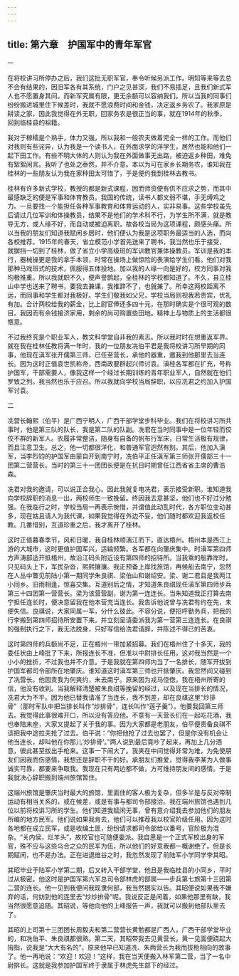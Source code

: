 ```yaml
---
---
---
```

title: 第六章　护国军中的青年军官
---





一


在将校讲习所停办之后，我们这批无职军官，奉令听候另派工作。明知等来等去总不会有结果的，因旧军各有其系统，门户之见甚深，我们不易插足，且我们新式军人也不愿置身其间。而新军究属有限，更无余额可以容纳我们。所以当我的同事们纷纷搬进城里住下候差时，我就不愿浪费时间和金钱，决定返乡务农了。我家原是耕读之家，因此我觉得在外无职，回家务农是很正当的事，就在1914年的秋季，回到临桂县的祖籍。

我对于稼穑是个熟手，体力又强，所以我和一般农夫做着完全一样的工作。而他们对我则有些诧异，认为我是一个读书人，在外面求学的洋学生，居然也能和他们一起下田工作。有些不明大体的人则认为我在外面做事无出路，被迫返乡种田，难免有絮絮闲言。我听了也处之泰然，并不介意。本以为可在家乡长期务农，谁知我在桂林的一些朋友认为我在家种田太可惜了，于是便约我到桂林去教书。

桂林有许多新式学校，教授的都是新式课程，因而师资便有供不应求之势，而其中最感缺乏的便是军事和体育教员。我国的传统，读书人都文弱不堪，手无缚鸡之力。一旦要找一个能担任各种军事教育和体育运动的人，实非易事。这些学校虽先后请过几位军训和体操教员，结果不是他们的学术科不行，为学生所不满，就是教导无方，或人缘不好，而自动或被迫离职，故各校当局为这项课程，颇感头痛。所以当我的朋友们知道我赋闲乡居时，他们便认为我是这项职务最适当的人选，而向各校推荐。1915年的春天，省立模范小学首先送来了聘书，我当然也乐于接受，就摒挡一切到了桂林，做了省立小学高级班的军训教官兼体操教员。军训是我的本行，器械操更是我的拿手本领，时常在操场上做惊险的表演给学生们看。他们对我那种马戏班式的技术，佩服得五体投地。加以我的人缘一向是好的，校方同事对我均极推重。所以我就职不久，便声誉鹊起，全桂林的学校都知道了。不久，县立桂山中学也送来了聘书，要我去兼课，我推辞不了，也就兼了。所幸这两校距离不远，而同事和学生都对我极好。学生们敬我如父兄，学校当局则视我若贵宾，优礼有加。合计两校给我的薪金，比上尉官俸还多四十元，在那时确实是个很可观的数目。我因而有余钱接济家用，剩余的尚可购置些田地。精神上与物质上的生活都很惬意。

不过我终究是个职业军人，教文科学堂自非我的素志。所以我时时在想重返军界。就在我在桂林任教将满一年时，我的一位朋友冼伯平君是我将校讲习所早期的同事，他现在滇军张开儒第三师，已任至营长，承他的器重，邀我到他那里去当连长。因为这时正值袁世凯称帝，西南政要群起兴师讨袁。滇桂各军都在扩充，号称护国军，干部需要人，像我这样一个经过长期训练的青年职业军人，自然就在他们罗致之列。我当然也乐于应召。所以我就向学校当局辞职，以应冼君之约加入护国军讨袁。





二


冼营长翰熙（伯平）是广西宁明人，广西干部学堂步科毕业。我们在将校讲习所共事时，他是第三队的队长，我是第二队的队副。冼君在当时同事中是一位年轻而佼佼不群的新军人。衣履非常整洁，随身有自备的帆布行军床，日常生活极有规律，而且注意卫生。总之，他一切都很洋化，和普通军官迥然有别。其后，他加入滇军，当李烈钧的护国军由蒙自开到南宁时，冼伯平正任滇军第三师张开儒部三十一团第二营营长。当时的第三十一团团长便是在抗日时期曾任江西省省主席的曹浩森。

冼君对我的邀请，可以说正合我心。因此我就复电冼君，表示接受新职。谁知道我向学校辞职的消息一出，两校师生一致挽留。终因我去意甚坚，他们也不好过分勉强。在我临行之时，学校当局一再表示惋惜，并谓值此动乱时代，各方职位变动甚多，现在姑且请人为我代课，如果我觉得在外边不妥，他们随时都欢迎我返校任教。几番惜别，互道珍重之后，我才离开了桂林。

这时正值暮春季节，风和日暖，我自桂林顺漓江而下，直达梧州。梧州本是西江上游的大城市，这时更值护国军兴，运输频繁。各军都在向肇庆集中。时滇军第四师方声涛部适开抵梧州，故沿江码头附近设有第四师的招待所。当我乘的船靠岸时，只见码头上下，军民杂沓，熙熙攘攘。我正预备上岸找旅馆，再候船去南宁，忽然在人丛中瞥见前陆小第一期同学朱良祺、梁伯山和谢绍安。梁、谢二君且是我两江小同乡。旧雨相逢，惊喜交集。互道别后之情，才知道朱良祺现任滇军第四师步兵第三十四团第一营营长。梁为该营营副，谢为第一连连长。当朱知道我正打算去南宁担任连长时，便决意留我在他本营充当连长。我告诉他说曾与冼君有约在先，未便失信。良祺说，大家同属一军，分什么彼此。不容分说，便招呼勤务兵，把我的行李搬到第四师招待所安置下来。并立刻呈请委派我为第一营第三连连长。在良祺的强制执行之下，我无法脱身，只好写信给冼君请辞，并陈述不得已的苦衷。

这时第四师的兵额尚不足，正在梧州一带加紧招募。我们在梧州住了十多天，我的委任状由上峰批了下来，所报连长不准，但准以中尉排长任用。这对我当然是一个小小的挫折，不过我也并不介意。于是我就在第四师内当了一名排长，随军开拔到护国军都司令部所在地肇庆。谁知道这时滇军第三师也开抵肇庆。我忽然间又碰到了冼营长。他因责我为何爽约，未去南宁。原来因为戎马倥偬，我在梧州所寄的信，他没有收到。当我解释清楚被朱良祺等挽留的经过，以及现在当排长的情况，冼君大为不平。因为他已替我请准了当连长，我不到差，却在良祺这里“炒排骨”（那时军队中把当排长叫作“炒排骨”，连长叫作“莲子羹”）。他要我回第三师去。我觉得此事很难开口，所以没有答应他。不意有一天营长们在一起吃花酒，我也奉陪末座，大家又提起了关于我的事。因为大家都是老朋友，伯平便责备良祺不该把我中途拉夫抢了过去。伯平说：“你把他抢了过去也罢了，但是你没有机会让他当连长，却叫他在你那儿‘炒排骨’。”两人说到最后竟吵了起来，再加上几分酒意，彼此甚至拔出手枪来。这事一下闹大了。我夹在中间觉得非常为难，为免使朋友们因我而伤感情，我想还是辞职不干的好。承朋友们推爱，觉得我李某为人做事诚实可靠，都要来争取我。我现在只有两边都不做，方可维持朋友间的感情。于是我就决心辞职搬到端州旅馆暂住。

这端州旅馆是肇庆当时最大的旅馆，里面住的客人极为复杂，但多半是与反对帝制运动有相当关系的，或在候差，或是有事与都司令部接洽。我在端州旅馆也遇到几位以前将校讲习所的学生。他们知道我赋闲无事，曾有意介绍我去参加他们的朋友所编的地方民军。他们说如果我肯去，他们可以推荐我以校官阶级任用。因为这时各地都在成立民军，或是收编土匪，纷纷请求都司令部给以番号，官阶极为混杂。“关内侯，烂羊头”，故校官也可随便委派。我自思是一个正式军校出身的军官，殊不应与这些乌合之众的民军为伍，所以他们的好意我都一概谢绝了。但是长期赋闲，也不是办法。正在进退维谷之时，我忽然发现了前陆军小学同学李其昭。

其昭毕业于陆军小学第二期，后又转入干部学堂，他且是我临桂县的小同乡，平时过从极密。他这时是护国军第六军总司令部林虎的部属——步兵第七旅第十三团第二营的连长。他一见到我便问我现隶何部，我当然据实以告。其昭便说如果我不嫌弃的话，何妨到他的连里去“炒炒排骨”呢。我说反正是闲着，如果他那里有缺，我当然很愿意追随。其昭说，等他向他的上峰报告一声，我就可以搬到他部队里去了。

其昭的上司第十三团团长周毅夫和第二营营长黄勉都是广西人，广西干部学堂毕业的，和冼伯平、朱良祺都很熟。第二天，其昭带我去见黄营长，黄一见面便跷起大拇指，说我是“大大有名的”，原来他早已知道冼、朱两营长为我而拔枪相向的故事了。他一再地说：“欢迎！欢迎！”这样，我在当天便搬入林军第二营，当了一名中尉排长。这就是我参加护国军终于隶属于林虎先生部下的经过。